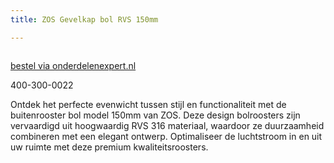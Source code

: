 ```yaml
---
title: ZOS Gevelkap bol RVS 150mm

---
```



<Image src={imageProduct} width={imageProduct.width} alt="" />

[bestel via onderdelenexpert.nl](https://www.onderdelenexpert.nl/zos-gevelkap-bol-rvs-150mm-559811)

400-300-0022

Ontdek het perfecte evenwicht tussen stijl en functionaliteit met de buitenrooster bol model 150mm van ZOS. Deze design bolroosters zijn vervaardigd uit hoogwaardig RVS 316 materiaal, waardoor ze duurzaamheid combineren met een elegant ontwerp. Optimaliseer de luchtstroom in en uit uw ruimte met deze premium kwaliteitsroosters.
